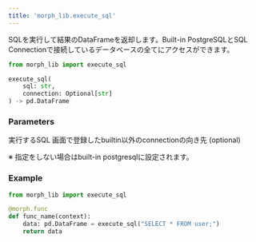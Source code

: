 ```yaml
---
title: 'morph_lib.execute_sql'
---
```


SQLを実行して結果のDataFrameを返却します。Built-in PostgreSQLとSQL Connectionで接続しているデータベースの全てにアクセスができます。

```python
from morph_lib import execute_sql

execute_sql(
	sql: str,
	connection: Optional[str]
) -> pd.DataFrame
```

### Parameters

<ParamField body="sql" type="string" required>
実行するSQL
</ParamField>

<ParamField body="connection" type="string" optional>
画面で登録したbuiltin以外のconnectionの向き先 (optional)

※ 指定をしない場合はbuilt-in postgresqlに設定されます。
</ParamField>

### Example

```python
from morph_lib import execute_sql

@morph.func
def func_name(context):
	data: pd.DataFrame = execute_sql("SELECT * FROM user;")
	return data
```